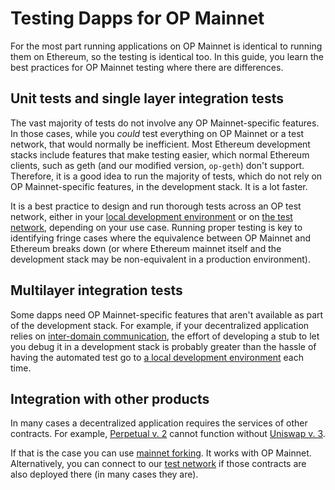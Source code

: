 # Testing Dapps for OP Mainnet

For the most part running applications on OP Mainnet is identical to running them on Ethereum, so the testing is identical too.
In this guide, you learn the best practices for OP Mainnet testing where there are differences.


## Unit tests and single layer integration tests

The vast majority of tests do not involve any OP Mainnet-specific features.
In those cases, while you *could* test everything on OP Mainnet or a test network, that would normally be inefficient.
Most Ethereum development stacks include features that make testing easier, which normal Ethereum clients, such as geth (and our modified version, `op-geth`) don't support.
Therefore, it is a good idea to run the majority of tests, which do not rely on OP Mainnet-specific features, in the development stack.
It is a lot faster.

It is a best practice to design and run thorough tests across an OP test network, either in your [local development environment](dev-node) or on [the test network](/op-networks#op-goerli), depending on your use case. 
Running proper testing is key to identifying fringe cases where the equivalence between OP Mainnet and Ethereum breaks down (or where Ethereum mainnet itself and the development stack may be non-equivalent in a production environment).

## Multilayer integration tests

Some dapps need OP Mainnet-specific features that aren't available as part of the development stack.
For example, if your decentralized application relies on [inter-domain communication](/dapp-developers/bridging/messaging), the effort of developing a stub to let you debug it in a development stack is probably greater than the hassle of having the automated test go to [a local development environment](dev-node) each time.


## Integration with other products

In many cases a decentralized application requires the services of other contracts. 
For example, [Perpetual v. 2](https://support.perp.com/hc/en-us/articles/5748372509081-Perpetual-Uniswap) cannot function without [Uniswap v. 3](https://uniswap.org/blog/uniswap-v3).

If that is the case you can use [mainnet forking](https://hardhat.org/hardhat-network/guides/mainnet-forking.html). 
It works with OP Mainnet. 
Alternatively, you can connect to our [test network](/op-networks#op-goerli) if those contracts are also deployed there (in many cases they are).